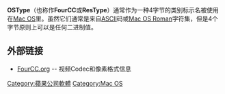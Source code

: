 '''OSType'''（也称作'''FourCC'''或'''ResType'''）通常作为一种4字节的类别标示名被使用在[[Mac_OS|Mac OS]]里。虽然它们通常是来自[[ASCII|ASCII]]码或[[Mac_OS_Roman|Mac OS Roman]]字符集，但是4个字节原则上可以是任何二进制值。

== 外部链接 ==
*[http://www.fourcc.org FourCC.org]{{Wayback|url=http://www.fourcc.org/ |date=20200916212335 }} -- 视频Codec和像素格式信息

[[Category:蘋果公司軟體|Category:蘋果公司軟體]]
[[Category:Mac_OS|Category:Mac OS]]